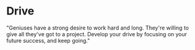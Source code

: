 # Drive

<Trait number='1' name='Drive' language='en'>
  "Geniuses have a strong desire to work hard and long. They're willing to give
  all they've got to a project. Develop your drive by focusing on your future
  success, and keep going."
</Trait>
